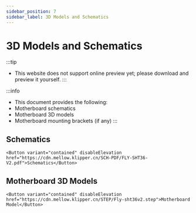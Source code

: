 ```yaml
---
sidebar_position: 7
sidebar_label: 3D Models and Schematics
---
```



# 3D Models and Schematics


:::tip
* This website does not support online preview yet; please download and preview it yourself.
:::

:::info
* This document provides the following:
* Motherboard schematics
* Motherboard 3D models
* Motherboard mounting brackets (if any)
:::

## Schematics

    <Button variant="contained" disableElevation href="https://cdn.mellow.klipper.cn/SCH-PDF/FLY-SHT36-V2.pdf">Schematics</Button>


## Motherboard 3D Models

    <Button variant="contained" disableElevation href="https://cdn.mellow.klipper.cn/STEP/Fly-sht36v2.step">Motherboard Model</Button>